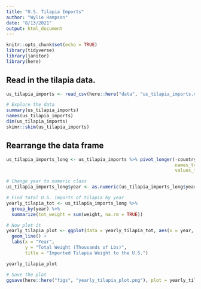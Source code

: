 ```yaml
---
title: "U.S. Tilapia Imports"
author: "Wylie Hampson"
date: "8/13/2021"
output: html_document
---
```


```r
knitr::opts_chunk$set(echo = TRUE)
library(tidyverse)
library(janitor)
library(here)
```

## Read in the tilapia data.

```r
us_tilapia_imports <- read_csv(here::here("data", "us_tilapia_imports.csv"))

# Explore the data
summary(us_tilapia_imports)
names(us_tilapia_imports)
dim(us_tilapia_imports)
skimr::skim(us_tilapia_imports)
```

## Rearrange the data frame

```r
us_tilapia_imports_long <- us_tilapia_imports %>% pivot_longer(-country,
                                                               names_to = "year",
                                                               values_to = "weight")

# Change year to numeric class
us_tilapia_imports_long$year <- as.numeric(us_tilapia_imports_long$year)

# Find total U.S. imports of tilapia by year
yearly_tilapia_tot <- us_tilapia_imports_long %>% 
  group_by(year) %>% 
  summarize(tot_weight = sum(weight, na.rm = TRUE)) 

# Now plot it
yearly_tilapia_plot <- ggplot(data = yearly_tilapia_tot, aes(x = year, y = tot_weight)) +
  geom_line() +
  labs(x = "Year",
       y = "Total Weight (Thousands of Lbs)",
       title = "Imported Tilapia Weight to the U.S.")

yearly_tilapia_plot

# Save the plot
ggsave(here::here("figs", "yearly_tilapia_plot.png"), plot = yearly_tilapia_plot)
```












